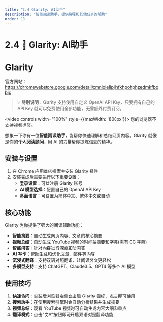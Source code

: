 ```yaml
---
title: "2.4 Glarity: AI助手"
description: "智能阅读助手，提供编程和其他任务的帮助"
order: 10
---
```


# 2.4 🤖 Glarity: AI助手

# Glarity

官方网站：https://chromewebstore.google.com/detail/cmnlolelipjlhfkhpohphpedmkfbobjc

> 💡 **特别说明**：Glarity 支持使用自定义 OpenAI API Key，只要拥有自己的 API Key 就可以免费使用全部功能，无需额外付费订阅。
> 

<video controls width="100%" style={{maxWidth: '800px'}}>
  <source src="https://minio.xiaofeng.show/ai-code/2.4.mp4" type="video/mp4" />
  您的浏览器不支持视频标签。
</video>

想象一下你有一位**智能阅读助手**，能帮你快速理解和总结网页内容。Glarity 就像是你的**个人阅读顾问**，用 AI 的力量帮你提炼信息的精华。

## 安装与设置

1. 在 Chrome 应用商店搜索并安装 Glarity 插件
2. 安装完成后需要进行以下重要设置：
    - **登录设置**：可以注册 Glarity 账号
    - **AI 模型选择**：配置自己的 OpenAI API Key
    - **界面语言**：可设置为简体中文、繁体中文或自动

## 核心功能

Glarity 为你提供了强大的阅读辅助功能：

- **智能摘要**：自动生成网页内容、文章的核心摘要
- **视频总结**：自动生成 YouTube 视频的时间轴摘要和字幕(需有 CC 字幕)
- **智能问答**：针对内容进行深度互动问答
- **AI 写作**：帮助生成和优化文章、邮件等内容
- **沉浸式翻译**：支持双语对照翻译，让阅读外文更轻松
- **多模型支持**：支持 ChatGPT、Claude3.5、GPT4 等多个 AI 模型

## 使用技巧

1. **快速访问**：安装后浏览器右侧会出现 Glarity 图标，点击即可使用
2. **搜索助手**：在使用搜索引擎时会自动分析结果并生成摘要
3. **视频总结**：观看 YouTube 视频时可自动生成内容大纲和重点
4. **翻译模式**：点击"文A"按钮即可开启双语对照翻译功能 
